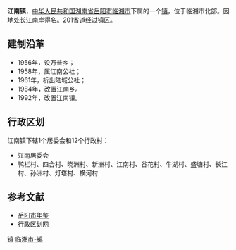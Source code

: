 {{中国乡级行政区<!---乡级行政区专用模板--->
|行政区全称 = 江南镇
|景观照片文件名 = 
|景观照片描述 = 
|位置图文件名 = 
|位置图描述 = 
|汉语拼音 = 
|通用拼音 = 
|上级行政区 = [[湖南省|湖南省]][[岳阳市|岳阳市]][[临湘市|临湘市]]
|行政区类别 = 镇
|行政区划代码 = 430682105
|建置时间 = 1992年
|政府驻地 = 谷花洲
|地理坐标 = 
|毗邻 = 
|行政区划 = 13
|村委会 = 12
|居委会 = 1
|总面积 = 86.3平方公里
|户籍人口 = 2.8万
|户籍人口年份 = 2009
|常住人口 = 
|常住人口年份 = 
|人口密度 = 
|GDP = 
|GDP年份 = 
|邮政编码 =  
|电话区号 = 
|时区 = UTC+8（[[东八区|东八区]]）
|官方网站 = 
|网站名称 = 
}}
'''江南镇'''，[[中华人民共和国|中华人民共和国]][[湖南省|湖南省]][[岳阳市|岳阳市]][[临湘市|临湘市]]下属的一个[[镇|镇]]，位于临湘市北部。因地处[[长江|长江]]南岸得名。201省道经过镇区。

==建制沿革==
*1956年，设万普乡；
*1958年，属江南公社；
*1961年，析出陆城公社；
*1984年，改置江南乡。
*1992年，改置江南镇。

==行政区划==
江南镇下辖1个居委会和12个行政村：
*江南居委会
*鸭栏村、四合村、晓洲村、新洲村、江南村、谷花村、牛湖村、盛塘村、长江村、孙洲村、灯塔村、横河村

==参考文献==
*[http://www.yysqw.gov.cn/Html/10/1/34/5/82488.html 岳阳市年鉴]{{dead link|date=2018年3月 |bot=InternetArchiveBot |fix-attempted=yes }}
*[https://web.archive.org/web/20110921031350/http://www.xzqh.org/html/2011/0510/24666.html 行政区划网]

{{湖南小作品}}
{{临湘市行政区划}}

[[Category:临湘市行政区划|镇]]
[[Category:岳阳乡镇|临湘市-镇]]